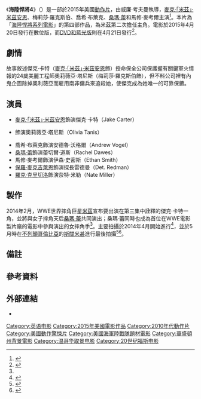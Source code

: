 {{noteTA
|G1=Show
|G2=Movie
|T=zh-tw:海陸悍將4;zh-hk:怒火反擊4;zh-cn:海军陆战队员4;
|1=zh-tw:海陸悍將;zh-hk:怒火反擊;zh-cn:海军陆战队员;
}}
{{Infobox film
| name           = 海陸悍將4
| original_name  = {{lang|en|''The Marine 4: Moving Target''}}
| image          = The Marine 4 Artwork.jpg
| alt            =
| caption        = 電影DVD封面
| director       = 威廉·考夫曼
| producer       = 麥可·J·路易西
| writer         = [[艾倫·B·麥克爾羅伊|艾倫·B·麥克爾羅伊]]
| based_on       = 角色<br>由[[史考特·维普|史考特·维普]]和[[迪蘭·奧拜恩|迪蘭·奧拜恩]]創作
| starring       = {{plainlist|
* [[米茲|麥克·「米茲」·米茲安恩]]
* [[桑瑪·蕾|桑瑪·蕾]]
* 梅莉莎·羅克斯伯
* 喬希·布萊克
* 馬修·麥考爾
}}
| music          = [[傑夫·泰摩斯卓克|傑夫·泰摩斯卓克]]
| cinematography = 馬克·拉特利奇
| editing        = 保羅·馬丁·史密斯
| studio         = [[世界摔角娛樂電影製片廠|世界摔角娛樂電影製片廠]]
| distributor    = [[二十世紀福斯|二十世紀福斯]]
| released       = {{Film date|2015|04|21}}
| runtime        = 90分鐘
| country        = 美國
| language       = 英語
| budget         = 195萬美元<ref name="The Marine 4">{{cite web|title=The Marine 4|url=http://www.the-numbers.com/movie/Marine-4}}</ref>
| gross          = 
| cn_name        = 海军陆战队员4
| hk_name        = 怒火反擊4
| tw_name        = 海陸悍將4
}}
《'''海陸悍將4'''》（{{lang-en|''The Marine 4: Moving Target''}}{{notetag|或稱「''The Marine 4''」和「''The Marine: Moving Target''」。}}）是一部於2015年美國[[動作片|動作片]]，由威廉·考夫曼執導，[[米茲|麥克·「米茲」·米茲安恩]]、梅莉莎·羅克斯伯、喬希·布萊克、[[桑瑪·蕾|桑瑪·蕾]]和馬修·麥考爾主演<ref name="Marine 4 Announced">{{cite web|url=http://variety.com/2014/film/news/wwe-studios-and-fox-tag-team-on-sequels-to-jingle-all-the-way-and-the-marine-1201097025/|title=WWE Studios and Fox Tag Team on Sequels to 'Jingle All the Way' and 'The Marine'|last=Graser|first=Marc|work=[[Variety_(magazine)|Variety]]|date=2014-02-11|accessdate=2014-12-02|archive-date=2017-09-29|archive-url=https://web.archive.org/web/20170929182253/http://variety.com/2014/film/news/wwe-studios-and-fox-tag-team-on-sequels-to-jingle-all-the-way-and-the-marine-1201097025/|dead-url=no}}</ref>。本片為「[[海陸悍將系列電影|海陸悍將系列電影]]」的第四部作品，為米茲第二次擔任主角。電影於2015年4月20日發行在數位版，而[[錄影帶首映|DVD和藍光版]]則在4月21日發行<ref>{{cite web|url=http://www.wwe.com/inside/overtheropes/wwestudios/exclusive-look-the-marine-4-cover-art-27130481|title=Exclusive look: 'The Marine 4' cover art|work=[[WWE_Studios|WWE Studios]]|accessdate=2015-02-23|archive-date=2016-03-04|archive-url=https://web.archive.org/web/20160304063426/http://www.wwe.com/inside/overtheropes/wwestudios/exclusive-look-the-marine-4-cover-art-27130481|dead-url=no}}</ref>。

== 劇情 ==
故事敘述傑克·卡特（[[米茲|麥克·「米茲」·米茲安恩]]飾）授命保全公司保護握有關鍵軍火情報的24歲美麗工程師奧莉薇亞·塔尼斯（梅莉莎·羅克斯伯飾），但不料公司裡有內鬼企圖除掉奧利薇亞而雇用南非傭兵來追殺她，使傑克成為她唯一的可靠保鑣。

== 演員 ==
* [[米茲|麥克·「米茲」·米茲安恩]]飾演傑克·卡特（Jake Carter）
* {{le|梅莉莎·羅克斯伯|Melissa Roxburgh}}飾演奧莉薇亞·塔尼斯（Olivia Tanis）
* 喬希·布萊克飾演安德魯·沃格爾（Andrew Vogel）
* [[桑瑪·蕾|桑瑪·蕾]]飾演蕾切爾·道斯（Rachel Dawes）
* 馬修·麥考爾飾演伊森·史密斯（Ethan Smith）
* [[保羅·麥克吉萊恩|保羅·麥克吉萊恩]]飾演探長雷德曼（Det. Redman）
* [[羅克·克里切洛|羅克·克里切洛]]飾演奈特·米勒（Nate Miller）

== 製作 ==
2014年2月，WWE世界摔角巨星[[米茲|米茲]]宣布要出演在第三集中詮釋的傑克·卡特一角，並將與女子摔角天后[[桑瑪·蕾|桑瑪·蕾]]共同演出；桑瑪·蕾同時也成為首位在WWE電影製片廠的電影中參與演出的女摔角手<ref name="Marine 4 Announced"/>。主要拍攝於2014年4月開始進行<ref>{{Cite web|author=Patrick Luce|url=http://www.monstersandcritics.com/marine-4-starts-production/|title=The Marine 4 starts production|publisher=MonstersAndCritics.com|date=2014-02-13|accessdate=2015-02-23}}</ref>，並於5月時在[[不列顛哥倫比亞|不列顛哥倫比亞]]的[[斯闊米甚_(不列顛哥倫比亞)|斯闊米甚]]進行最後拍攝<ref>{{Cite web|author=Casey|url=http://squaredcirclesirens.com/summer-rae-finishing-filming-the-marine-4/|title=Summer Rae finishing filming “The Marine 4″|publisher=Squared Circle Sirens|date=2014-05-10|accessdate=2015-02-23|archive-date=2021-03-28|archive-url=https://web.archive.org/web/20210328122936/https://squaredcirclesirens.com/summer-rae-finishing-filming-the-marine-4/|dead-url=no}}</ref><ref>{{Cite web|author=Melissa Roxburgh|url=https://instagram.com/p/nzDjrlQPtO/|title=THAT'S A WRAP! #marine4|publisher=[[Instagram|Instagram]]|date=2014-05-09|accessdate=2015-02-23|archive-date=2016-03-24|archive-url=https://web.archive.org/web/20160324052726/https://www.instagram.com/p/nzDjrlQPtO/|dead-url=no}}</ref>。

==備註==
<div class="references-small">
{{notefoot}}
</div>

== 參考資料 ==
{{reflist|30em}}

== 外部連結 ==
* {{IMDb title|3528666}}

{{The Marine}}
{{DEFAULTSORT:Marine 4: Moving Target, The}}
[[Category:英语电影|Category:英语电影]]
[[Category:2015年美國電影作品|Category:2015年美國電影作品]]
[[Category:2010年代動作片|Category:2010年代動作片]]
[[Category:美國動作驚悚片|Category:美國動作驚悚片]]
[[Category:美國海軍陸戰隊題材電影|Category:美國海軍陸戰隊題材電影]]
[[Category:華盛頓州背景電影|Category:華盛頓州背景電影]]
[[Category:温哥华取景电影|Category:温哥华取景电影]]
[[Category:20世纪福斯电影|Category:20世纪福斯电影]]